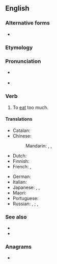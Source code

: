 ==English==

===Alternative forms===
* {{l|en|over-eat}}

===Etymology===
{{prefix|over|eat|lang=en}}

===Pronunciation===
* {{a|US}} {{IPA|/ˌoʊvɚˈit/|lang=en}}
* {{rhymes|iːt|lang=en}}

===Verb===
{{en-verb|overeats|overeating|overate|overeaten}}

# To [[eat]] too much.

====Translations====
{{trans-top|eat too much}}
* Catalan: {{t+|ca|sobremenjar}}
* Chinese:
*: Mandarin: {{t|cmn|[[吃]][[得]][[過多]]|sc=Hani}}, {{t|cmn|[[吃]][[得]][[过多]]|tr=chī de guòduō|sc=Hani}}, {{t+|cmn|暴食|tr=bàoshí|sc=Hani}}
* Dutch: {{t+|nl|overeten}}
* Finnish: {{t|fi|ylensyödä}}
* French: {{t|fr|[[trop]] [[manger]]}}, {{t+|fr|suralimenter|alt=se suralimenter}}
{{trans-mid}}
* German: {{t|de|überessen|alt=sich überessen}}
* Italian: {{t|it|mangiare troppo}}
* Japanese: {{t|ja|過食|tr=かしょくする, kashoku suru|alt=過食する|sc=Jpan}}, {{t|ja|暴食|tr=ぼうしょくする, bōshoku suru|alt=暴食する|sc=Jpan}}, {{t|ja|食べ過ぎる|tr=たべすぎる, tabesugiru|sc=Jpan}}
* Maori: {{t|mi|pūponga}}
* Portuguese: {{t+|pt|empachar}}
* Russian: {{t+|ru|объеда́ться|impf}}, {{t+|ru|объе́сться|pf}}; {{t+|ru|перееда́ть|impf}}, {{t+|ru|перее́сть|pf}}
{{trans-bottom}}

===See also===
* {{l|en|pack on the pounds}}
* {{l|en|obesity}}

===Anagrams===
* {{anagrams|en|overate|toreave}}